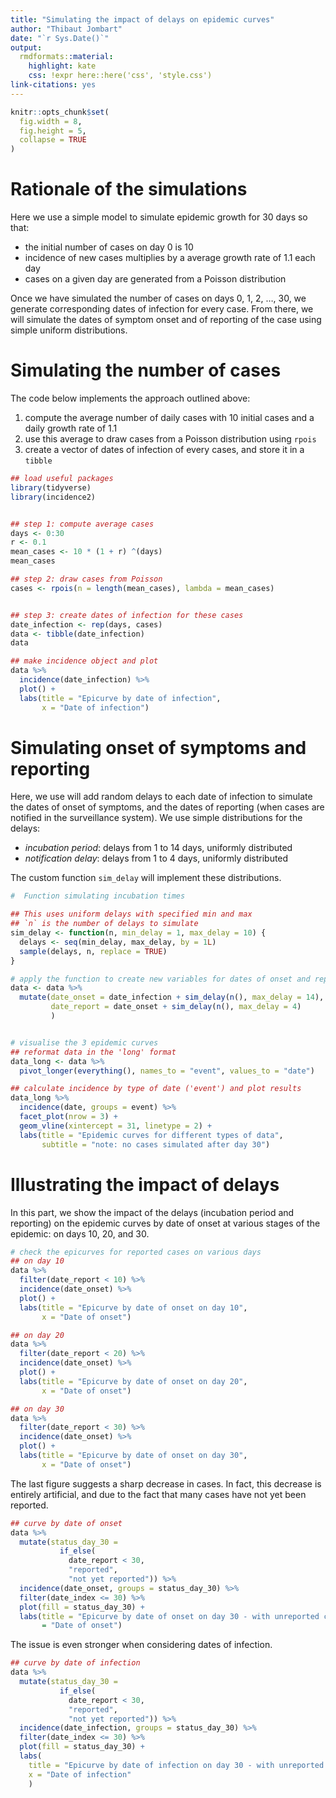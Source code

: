 ```yaml
---
title: "Simulating the impact of delays on epidemic curves"
author: "Thibaut Jombart"
date: "`r Sys.Date()`"
output:
  rmdformats::material:
    highlight: kate
    css: !expr here::here('css', 'style.css')
link-citations: yes
---
```



```r
knitr::opts_chunk$set(
  fig.width = 8,
  fig.height = 5,
  collapse = TRUE
)
```



# Rationale of the simulations

Here we use a simple model to simulate epidemic growth for 30 days so that:

* the initial number of cases on day 0 is 10
* incidence of new cases multiplies by a average growth rate of 1.1 each day
* cases on a given day are generated from a Poisson distribution

Once we have simulated the number of cases on days 0, 1, 2, ..., 30, we generate
corresponding dates of infection for every case. From there, we will simulate
the dates of symptom onset and of reporting of the case using simple uniform
distributions.




# Simulating the number of cases

The code below implements the approach outlined above:

1. compute the average number of daily cases with 10 initial cases and a daily
   growth rate of 1.1
2. use this average to draw cases from a Poisson distribution using `rpois`
3. create a vector of dates of infection of every cases, and store it in a
   `tibble`


```r

## load useful packages
library(tidyverse)
library(incidence2)


## step 1: compute average cases
days <- 0:30
r <- 0.1
mean_cases <- 10 * (1 + r) ^(days)
mean_cases

## step 2: draw cases from Poisson
cases <- rpois(n = length(mean_cases), lambda = mean_cases)


## step 3: create dates of infection for these cases
date_infection <- rep(days, cases)
data <- tibble(date_infection)
data

## make incidence object and plot
data %>%
  incidence(date_infection) %>%
  plot() +
  labs(title = "Epicurve by date of infection",
       x = "Date of infection")

```




# Simulating onset of symptoms and reporting

Here, we use will add random delays to each date of infection to simulate the
dates of onset of symptoms, and the dates of reporting (when cases are notified
in the surveillance system). We use simple distributions for the delays:

* *incubation period*: delays from 1 to 14 days, uniformly distributed
* *notification delay*: delays from 1 to 4 days, uniformly distributed

The custom function `sim_delay` will implement these distributions.

```r

#  Function simulating incubation times

## This uses uniform delays with specified min and max
## `n` is the number of delays to simulate
sim_delay <- function(n, min_delay = 1, max_delay = 10) {
  delays <- seq(min_delay, max_delay, by = 1L)
  sample(delays, n, replace = TRUE)
}

# apply the function to create new variables for dates of onset and reporting
data <- data %>%
  mutate(date_onset = date_infection + sim_delay(n(), max_delay = 14),
         date_report = date_onset + sim_delay(n(), max_delay = 4)
         )


# visualise the 3 epidemic curves
## reformat data in the 'long' format
data_long <- data %>%
  pivot_longer(everything(), names_to = "event", values_to = "date")

## calculate incidence by type of date ('event') and plot results
data_long %>%
  incidence(date, groups = event) %>%
  facet_plot(nrow = 3) +
  geom_vline(xintercept = 31, linetype = 2) + 
  labs(title = "Epidemic curves for different types of data",
       subtitle = "note: no cases simulated after day 30")

```




# Illustrating the impact of delays

In this part, we show the impact of the delays (incubation period and reporting)
on the epidemic curves by date of onset at various stages of the epidemic: on
days 10, 20, and 30.

```r

# check the epicurves for reported cases on various days
## on day 10
data %>%
  filter(date_report < 10) %>%
  incidence(date_onset) %>%
  plot() +
  labs(title = "Epicurve by date of onset on day 10",
       x = "Date of onset")

## on day 20
data %>%
  filter(date_report < 20) %>%
  incidence(date_onset) %>%
  plot() +
  labs(title = "Epicurve by date of onset on day 20",
       x = "Date of onset")

## on day 30
data %>%
  filter(date_report < 30) %>%
  incidence(date_onset) %>%
  plot() +
  labs(title = "Epicurve by date of onset on day 30",
       x = "Date of onset")

```

The last figure suggests a sharp decrease in cases. In fact, this decrease is
entirely artificial, and due to the fact that many cases have not yet been
reported.

```r

## curve by date of onset
data %>%
  mutate(status_day_30 =
           if_else(
             date_report < 30,
             "reported",
             "not yet reported")) %>%
  incidence(date_onset, groups = status_day_30) %>%
  filter(date_index <= 30) %>%
  plot(fill = status_day_30) +
  labs(title = "Epicurve by date of onset on day 30 - with unreported cases", x
       = "Date of onset")

```

The issue is even stronger when considering dates of infection.

```r

## curve by date of infection
data %>%
  mutate(status_day_30 =
           if_else(
             date_report < 30,
             "reported",
             "not yet reported")) %>%
  incidence(date_infection, groups = status_day_30) %>%
  filter(date_index <= 30) %>%
  plot(fill = status_day_30) +
  labs(
    title = "Epicurve by date of infection on day 30 - with unreported cases",
    x = "Date of infection"
    )
```
